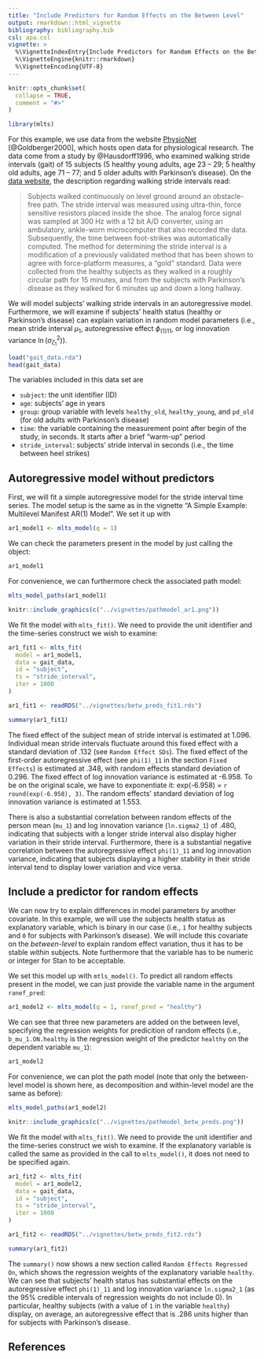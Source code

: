 ```yaml
---
title: "Include Predictors for Random Effects on the Between Level"
output: rmarkdown::html_vignette
bibliography: bibliography.bib
csl: apa.csl
vignette: >
  %\VignetteIndexEntry{Include Predictors for Random Effects on the Between Level}
  %\VignetteEngine{knitr::rmarkdown}
  %\VignetteEncoding{UTF-8}
---
```


```r
knitr::opts_chunk$set(
  collapse = TRUE,
  comment = "#>"
)
```

```r
library(mlts)
```

For this example, we use data from the website [PhysioNet](https://physionet.org/) [@Goldberger2000], which hosts open data for physiological research. The data come from a study by @Hausdorff1996, who examined walking stride intervals (gait) of 15 subjects (5 healthy young adults, age 23 -- 29; 5 healthy old adults, age 71 -- 77; and 5 older adults with Parkinson's disease). On the [data website](https://physionet.org/content/gaitdb/1.0.0/), the description regarding walking stride intervals read:

> Subjects walked continuously on level ground around an obstacle-free path. The stride interval was measured using ultra-thin, force sensitive resistors placed inside the shoe. The analog force signal was sampled at 300 Hz with a 12 bit A/D converter, using an ambulatory, ankle-worn microcomputer that also recorded the data. Subsequently, the time between foot-strikes was automatically computed. The method for determining the stride interval is a modification of a previously validated method that has been shown to agree with force-platform measures, a “gold” standard.
Data were collected from the healthy subjects as they walked in a roughly circular path for 15 minutes, and from the subjects with Parkinson’s disease as they walked for 6 minutes up and down a long hallway.

We will model subjects' walking stride intervals in an autoregressive model. Furthermore, we will examine if subjects' health status (healthy or Parkinson's disease) can explain variation in random model parameters (i.e., mean stride interval $\mu_1$, autoregressive effect $\phi_{(1)11}$, or log innovation variance $\ln(\sigma^2_{\zeta_{1}})$).

```r
load("gait_data.rda")
head(gait_data)
```

The variables included in this data set are

* `subject`: the unit identifier (ID)
* `age`: subjects' age in years
* `group`: group variable with levels `healthy_old`, `healthy_young`, and `pd_old` (for old adults with Parkinson's disease)
* `time`: the variable containing the measurement point after begin of the study, in seconds. It starts after a brief "warm-up" period 
* `stride_interval`: subjects' stride interval in seconds (i.e., the time between heel strikes)

## Autoregressive model without predictors

First, we will fit a simple autoregressive model for the stride interval time series. The model setup is the same as in the vignette "A Simple Example: Multilevel Manifest AR(1) Model". We set it up with

```r
ar1_model1 <- mlts_model(q = 1)
```

We can check the parameters present in the model by just calling the object:

```r
ar1_model1
```

For convenience, we can furthermore check the associated path model:

```r
mlts_model_paths(ar1_model1)
```

```r
knitr::include_graphics(c("../vignettes/pathmodel_ar1.png"))
```

We fit the model with `mlts_fit()`. We need to provide the unit identifier and the time-series construct we wish to examine:

```r
ar1_fit1 <- mlts_fit(
  model = ar1_model1,
  data = gait_data,
  id = "subject",
  ts = "stride_interval",
  iter = 1000
)
```

```r
ar1_fit1 <- readRDS("../vignettes/betw_preds_fit1.rds")
```

```r
summary(ar1_fit1)
```

The fixed effect of the subject mean of stride interval is estimated at 1.096. Individual mean stride intervals fluctuate around this fixed effect with a standard deviation of .132 (see `Random Effect SDs`). The fixed effect of the first-order autoregressive effect (see `phi(1)_11` in the section `Fixed Effects`) is estimated at .348, with random effects standard deviation of 0.296. The fixed effect of log innovation variance is estimated at -6.958. To be on the original scale, we have to exponentiate it: exp(-6.958) = `r round(exp(-6.958), 3)`. The random effects' standard deviation of log innovation variance is estimated at 1.553.

There is also a substantial correlation between random effects of the person mean (`mu_1`) and log innovation variance (`ln.sigma2_1`) of .480, indicating that subjects with a longer stride interval also display higher variation in their stride interval. Furthermore, there is a substantial negative correlation between the autoregressive effect `phi(1)_11` and log innovation variance, indicating that subjects displaying a higher stability in their stride interval tend to display lower variation and vice versa.

## Include a predictor for random effects

We can now try to explain differences in model parameters by another covariate. In this example, we will use the subjects health status as explanatory variable, which is binary in our case (i.e., `1` for healthy subjects and `0` for subjects with Parkinson's disease). We will include this covariate on the *between-level* to explain random effect variation, thus it has to be stable *within* subjects. Note furthermore that the variable has to be numeric or integer for Stan to be acceptable.

We set this model up with `mtls_model()`. To predict all random effects present in the model, we can just provide the variable name in the argument `ranef_pred`:

```r
ar1_model2 <- mlts_model(q = 1, ranef_pred = "healthy")
```

We can see that three new parameters are added on the between level, specifying the regression weights for predicition of random effects (i.e., `b_mu_1.ON.healthy` is the regression weight of the predictor `healthy` on the dependent variable `mu_1`):

```r
ar1_model2
```

For convenience, we can plot the path model (note that only the between-level model is shown here, as decomposition and within-level model are the same as before):

```r
mlts_model_paths(ar1_model2)
```

```r
knitr::include_graphics(c("../vignettes/pathmodel_betw_preds.png"))
```

We fit the model with `mlts_fit()`. We need to provide the unit identifier and the time-series construct we wish to examine. If the explanatory variable is called the same as provided in the call to `mlts_model()`, it does not need to be specified again.

```r
ar1_fit2 <- mlts_fit(
  model = ar1_model2,
  data = gait_data,
  id = "subject",
  ts = "stride_interval",
  iter = 1000
)
```

```r
ar1_fit2 <- readRDS("../vignettes/betw_preds_fit2.rds")
```

```r
summary(ar1_fit2)
```

The `summary()` now shows a new section called `Random Effects Regressed On`, which shows the regression weights of the explanatory variable `healthy`. We can see that subjects' health status has substantial effects on the autoregressive effect `phi(1)_11` and log innovation variance `ln.sigma2_1` (as the 95% credible intervals of regression weights do not include 0). In particular, healthy subjects (with a value of `1` in the variable `healthy`) display, on average, an autoregressive effect that is .286 units higher than for subjects with Parkinson's disease.


## References
